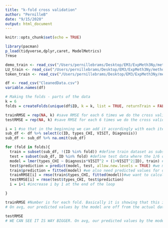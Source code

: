 ```yaml
---
title: "k-fold cross validation"
author: "PernilleB"
date: "9/15/2020"
output: html_document
---
```


```r
knitr::opts_chunk$set(echo = TRUE)
```


```r
library(pacman)
p_load(tidyverse,dplyr,caret, ModelMetrics)
?rmse

```


```r
demo_train <- read_csv("/Users/pernillebrams/Desktop/EM3/ExpMeth3Ny/methods3_A1-master/demo_train.csv")
LU_train <- read_csv("/Users/pernillebrams/Desktop/EM3/ExpMeth3Ny/methods3_A1-master/LU_train.csv")
token_train <- read_csv("/Users/pernillebrams/Desktop/EM3/ExpMeth3Ny/methods3_A1-master/token_train.csv")

df <- read_csv("CleanedData.csv")
variable.names(df)
```


```r
# Making the folds - parts of the data
k = 6
folds = createFolds(unique(df$ID, k = k, list = TRUE, returnTrain = FALSE))

```

```r
trainRMSE = rep(NA, k) #save RMSE for each 6 times we do the cross validation in training set
testRMSE = rep(NA, k) #save RMSE for each 6 times we do the cross validation in test set

```


```r
i = 1 #so that in the beginning we can add it accordingly with each iteration of the loop
sub_df <- df %>% select(c(ID, types_CHI, VISIT, Diagnosis))
sub_df <- sub_df %>% na.omit(sub_df)

for (fold in folds){
  train = subset(sub_df, !(ID %in% fold)) #define train dataset as subset of df that does not include child ID values in this fold. It takes 5/6 of the data that are not in that fold
  test = subset(sub_df, ID %in% fold) #define test data where the 1/6 of the data that are in that fold
  model = lmer(types_CHI ~ Diagnosis*VISIT^2 + (1+VISIT^2|ID), train) #Child ID varying pr visit, allow each child to develop in an individual way. Specifying training data
  test$prediction = predict(model, test, allow.new.levels = TRUE) #we make our predicted values using predict(). Telling the values are from model for the data set called test. We allow new levels
  train$prediction = fitted(model) #we also need predicted values for our train dataset
  trainRMSE[i] = rmse(train$types_CHI, fitted(model))#we want to calculate rmse for both train and test dataset. We index i. The function is the difference between actual vocabulary and predicted values
  testRMSE[i] = rmse(test$types_CHI, test$prediction)
  i = i+1 #increase i by 1 at the end of the loop

}

```

```r
trainRMSE #Number is for each fold. Basically it is showing that this is how much our model is off the actual data
# On avg, our predicted values by the model are off from the actual data points by 25, 27.. depending on the fold. OUR MODEL IS 25 ??? OFF THE ACTUAL DATA

testRMSE
# WE CAN SEE IT IS WAY BIGGER. On avg, our predicted values by the model are off from the actual data points by 95, 87... depending on fold. Quite high number that it is off. Our model is NOT generalizing well. 

```











